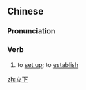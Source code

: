 ==Chinese==
{{zh-forms}}

===Pronunciation===
{{zh-pron
|m=lìxià
|cat=v
}}

===Verb===
{{zh-verb}}

# to [[set up]]; to [[establish]]

[[zh:立下]]